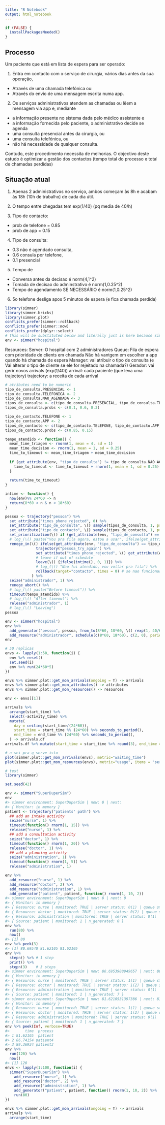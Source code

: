 ```yaml
---
title: "R Notebook"
output: html_notebook
---
```


```r
if (FALSE) {
  installPackagesNeeded()
}
```

## Processo

Um paciente que está em lista de espera para ser operado:

1. Entra em contacto com o serviço de cirurgia, vários dias antes da sua operação, 
  * Através de uma chamada telefónica ou 
  * Através do envio de uma mensagem escrita numa app.

2. Os serviços administrativos atendem as chamadas ou lêem a mensagem via app e, mediante
  * a informação presente no sistema dada pelo médico assistente e 
  * a informação fornecida pelo paciente, 
o administrativo decide se agenda
  * uma consulta presencial antes da cirurgia, ou
  * uma consulta telefónica, ou
  * não há necessidade de qualquer consulta. 

Contudo, este procedimento necessita de melhorias. 
O objectivo deste estudo é optimizar a gestão dos contactos (tempo total do processo e total de chamadas perdidas)

## Situação atual

1. Apenas 2 administrativos no serviço, ambos começam às 8h e acabam às 18h (10h de trabalho) de cada dia útil.

2. O tempo entre chegadas tem exp(1/40) (pq media de 40/h)

3. Tipo de contacto:
* prob de telefone = 0.85
* prob de app = 0.15

4. Tipo de consulta: 
* 0.3 não é agendado consulta, 
* 0.6 consula por telefone, 
* 0.1 presencial

5. Tempo de 
* Conversa antes da decisao é norm(4,1^2)
* Tomada de decisao do adminstrativo é norm(1,0.25^2)
* Tempo de agendamento SE NECESSÁRIO é norm(1,0.25^2)

6. 5o telefone desliga apos 5 minutos de espera (e fica chamada perdida) 


```r
library(simmer)
library(simmer.bricks)
library(simmer.plot)
conflicts_prefer(simmer::rollback)
conflicts_prefer(simmer::now)
conflicts_prefer(dplyr::select)
# this will be substituted below and literally just is here because simmer doesn't know how to implement pipes and I hate it here
env <- simmer("hospital") 
```
Resources:
  Server: O hospital com 2 administradores
  Queue: Fila de espera com prioridade de clients em chamada
     Não há vantgem em escolher a app quando há chamada de espera
Manager: vai atribuir o tipo de consulta (e Vai alterar o tipo de cliente se ele for rejeitado na chamada?)
Gerador: vai gerir novos arrivals (exp(1/40))
arrival: cada paciente (que leva uma trajectory)
trajectory: a receita de cada arrival

```r
# atributes need to be numeric
tipo_de_consulta.PRESENCIAL <- 1
tipo_de_consulta.TELEFONICA <- 2
tipo_de_consulta.NAO_AGENDADA <- 3
tipos_de_consulta <- c(tipo_de_consulta.PRESENCIAL, tipo_de_consulta.TELEFONICA, tipo_de_consulta.NAO_AGENDADA)
tipos_de_consulta.probs <- c(0.1, 0.6, 0.3)

tipo_de_contacto.TELEFONE <- 1
tipo_de_contacto.APP <- 2
tipos_de_contacto <- c(tipo_de_contacto.TELEFONE, tipo_de_contacto.APP)
tipos_de_contacto.probs <- c(0.85, 0.15)

tempo_atendido <- function() {
  mean_time_triagem <- rnorm(1, mean = 4, sd = 1)
  mean_time_decision <- rnorm(1, mean = 1, sd = 0.25)
  time_to_timeout <- mean_time_triagem + mean_time_decision
  
  if (get_attribute(env, "tipo_de_consulta") != tipo_de_consulta.NAO_AGENDADA) {
    time_to_timeout <- time_to_timeout + rnorm(1, mean = 1, sd = 0.25)
  }
  
  return(time_to_timeout)
}

intime <- function() {
  now(env)%% 24*60 -> n
  return(8*60 < n & n < 18*60)
}
```


```r
pessoa <- trajectory("pessoa") %>%
  set_attribute("times_phone_rejected", 0) %>% 
  set_attribute("tipo_de_consulta", \() sample(tipos_de_consulta, 1, prob = tipos_de_consulta.probs)) %>%
  set_attribute("tipo_de_contacto", \() sample(tipos_de_contacto, 1, prob = tipos_de_contacto.probs), tag = "contacto") %>%
  set_prioritization(\() if (get_attribute(env, "tipo_de_consulta") == tipo_de_consulta.TELEFONICA) c(1, -1, TRUE) else c(0 , -1, TRUE)) %>% # PRIORITY, DROP PRIORITY, RESTART
  # log_(\() paste("Vou pra fila agora, estou a usar", ifelse(get_attribute(env, "tipo_de_contacto") == tipo_de_contacto.TELEFONE, "o telefone", "a app"))) %>%
  renege_in(\() ifelse(get_attribute(env, "tipo_de_consulta") == tipo_de_consulta.TELEFONICA, 5, Inf), out = 
              trajectory("pessoa_try_again") %>% 
              set_attribute("times_phone_rejected", \() get_attribute(env, "times_phone_rejected") + 1) %>% 
              # leave if out of schedule
              leave(\() {ifelse(intime(), 0, 1)}) %>% 
              # log_(\() "Nao fui atendido, vou voltar pra fila") %>% 
              rollback(target="contacto", times = 0) # se nao funcionar mudar pra numero
            ) %>%
  seize("administrador", 1) %>%
  renege_abort() %>%
  # log_(\() paste("Before timeout")) %>% 
  timeout(tempo_atendido) %>% 
  # log_(\() "After timeout") %>% 
  release("administrador", 1)
  # log_(\() "Leaving")
pessoa
```


```r
env <- simmer("hospital") 
env %>% 
  add_generator("pessoa", pessoa, from_to(8*60, 18*60, \() rexp(1, 40/60), every = 24*60, arrive = F), mon = 2) %>% 
  add_resource("administrador", schedule(c(8*60, 18*60), c(2, 0), period = 24*60))
env
```


```r
# 50 replicas
envs <- lapply(1:50, function(i) {
  env %>% reset()
  set.seed(i)
  env %>% run(24*60*5)
})

envs %>% simmer.plot::get_mon_arrivals(ongoing = T) -> arrivals
envs %>% simmer.plot::get_mon_attributes() -> attributes
envs %>% simmer.plot::get_mon_resources() -> resources

env <- envs[[1]]
```


```r
arrivals %>%
  arrange(start_time) %>% 
  select(-activity_time) %>% 
  mutate(
    day = ceiling(start_time/(24*60)),
    start_time = start_time %% (24*60) %>% seconds_to_period(),
    end_time = end_time %% (24*60) %>% seconds_to_period(),
  ) -> arrivals.df
arrivals.df %>% mutate(start_time = start_time %>% round(3), end_time = end_time %>% round(3)) %>% View

```

```r
# n sei pra q serve isto
plot(simmer.plot::get_mon_arrivals(envs), metric="waiting_time")
plot(simmer.plot::get_mon_resources(envs), metric="usage", items = "server")
```


```r
# test
library(simmer)

set.seed(42)

env <- simmer("SuperDuperSim")
env
#> simmer environment: SuperDuperSim | now: 0 | next: 
#> { Monitor: in memory }
patient <- trajectory("patients' path") %>%
  ## add an intake activity 
  seize("nurse", 1) %>%
  timeout(function() rnorm(1, 15)) %>%
  release("nurse", 1) %>%
  ## add a consultation activity
  seize("doctor", 1) %>%
  timeout(function() rnorm(1, 20)) %>%
  release("doctor", 1) %>%
  ## add a planning activity
  seize("administration", 1) %>%
  timeout(function() rnorm(1, 5)) %>%
  release("administration", 1)

env %>%
  add_resource("nurse", 1) %>%
  add_resource("doctor", 2) %>%
  add_resource("administration", 1) %>%
  add_generator("patient", patient, function() rnorm(1, 10, 2))
#> simmer environment: SuperDuperSim | now: 0 | next: 0
#> { Monitor: in memory }
#> { Resource: nurse | monitored: TRUE | server status: 0(1) | queue status: 0(Inf) }
#> { Resource: doctor | monitored: TRUE | server status: 0(2) | queue status: 0(Inf) }
#> { Resource: administration | monitored: TRUE | server status: 0(1) | queue status: 0(Inf) }
#> { Source: patient | monitored: 1 | n_generated: 0 }
env %>% 
  run(80) %>% 
  now()
#> [1] 80
env %>% peek(3)
#> [1] 80.69540 81.62105 81.62105
env %>%
  stepn() %>% # 1 step
  print() %>%
  stepn(3)    # 3 steps
#> simmer environment: SuperDuperSim | now: 80.6953988949657 | next: 80.6953988949657
#> { Monitor: in memory }
#> { Resource: nurse | monitored: TRUE | server status: 1(1) | queue status: 1(Inf) }
#> { Resource: doctor | monitored: TRUE | server status: 1(2) | queue status: 0(Inf) }
#> { Resource: administration | monitored: TRUE | server status: 0(1) | queue status: 0(Inf) }
#> { Source: patient | monitored: 1 | n_generated: 7 }
#> simmer environment: SuperDuperSim | now: 81.6210531397386 | next: 81.6210531397386
#> { Monitor: in memory }
#> { Resource: nurse | monitored: TRUE | server status: 1(1) | queue status: 2(Inf) }
#> { Resource: doctor | monitored: TRUE | server status: 1(2) | queue status: 0(Inf) }
#> { Resource: administration | monitored: TRUE | server status: 0(1) | queue status: 0(Inf) }
#> { Source: patient | monitored: 1 | n_generated: 7 }
env %>% peek(Inf, verbose=TRUE)
#>       time  process
#> 1 81.62105  patient
#> 2 86.74154 patient4
#> 3 89.36934 patient3
env %>% 
  run(120) %>%
  now()
#> [1] 120
envs <- lapply(1:100, function(i) {
  simmer("SuperDuperSim") %>%
    add_resource("nurse", 1) %>%
    add_resource("doctor", 2) %>%
    add_resource("administration", 1) %>%
    add_generator("patient", patient, function() rnorm(1, 10, 2)) %>%
    run(80)
})
```

```r
envs %>% simmer.plot::get_mon_arrivals(ongoing = T) -> arrivals
arrivals %>%
  arrange(start_time)
```

